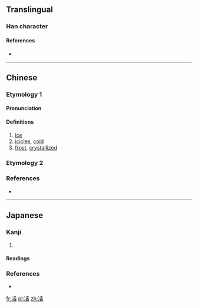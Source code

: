 {{also|活|话}}

==Translingual==

===Han character===
{{Han char|rn=15|rad=冫|as=06|sn=8|four=|canj=IMHJR|ids=⿰冫舌}}

====References====
* {{Han ref|kx=0132.080|hdz=10297.070|uh=34C9|ud=13513}}

----

==Chinese==

===Etymology 1===
{{zh-forms}}

====Pronunciation====
{{zh-pron
|m=huò
|c=gwaat3, gwat3, kut3, wun6, wut6
|h=pfs=
|md=
|mn=
|w=
|mc=
|oc=
|cat=n
}}

====Definitions====
{{zh-hanzi}}

# [[ice]]
# [[icicle]]s, [[cold]] {{rfv-sense}}
# [[frost]], [[crystallized]] {{rfv-sense}}

===Etymology 2===
{{zh-see|活|v}}

===References===
* {{R:twedu|C00446}}

----

==Japanese==

===Kanji===
{{ja-kanji|grade=|rs=冫06}}

# {{rfdef|lang=ja}}

====Readings====
{{ja-readings
|on=[[かつ]] (katsu), [[がち]] (gachi)
|kun=
}}

===References===
* {{R:Koseki Moji|019490}}

[[fr:㓉]]
[[pl:㓉]]
[[zh:㓉]]